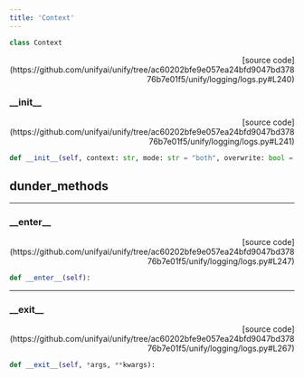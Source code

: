```yaml
---
title: 'Context'
---
```


```python
class Context
```

<p align="right">[source code](https://github.com/unifyai/unify/tree/ac60202bfe9e057ea24bfd9047bd37876b7e01f5/unify/logging/logs.py#L240)</p>



### \_\_init\_\_

<p align="right">[source code](https://github.com/unifyai/unify/tree/ac60202bfe9e057ea24bfd9047bd37876b7e01f5/unify/logging/logs.py#L241)</p>

```python
def __init__(self, context: str, mode: str = "both", overwrite: bool = False):
```



## dunder_methods

---

### \_\_enter\_\_

<p align="right">[source code](https://github.com/unifyai/unify/tree/ac60202bfe9e057ea24bfd9047bd37876b7e01f5/unify/logging/logs.py#L247)</p>

```python
def __enter__(self):
```



---

### \_\_exit\_\_

<p align="right">[source code](https://github.com/unifyai/unify/tree/ac60202bfe9e057ea24bfd9047bd37876b7e01f5/unify/logging/logs.py#L267)</p>

```python
def __exit__(self, *args, **kwargs):
```

